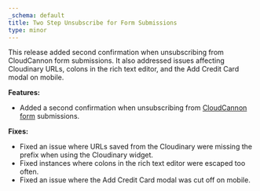 ```yaml
---
_schema: default
title: Two Step Unsubscribe for Form Submissions
type: minor
---
```

This release added second confirmation when unsubscribing from CloudCannon form submissions. It also addressed issues affecting Cloudinary URLs, colons in the rich text editor, and the Add Credit Card modal on mobile.

**Features:**

* Added a second confirmation when unsubscribing from <a target="_blank" rel="noopener" href="https://cloudcannon.com/documentation/articles/integrating-your-forms-with-email/">CloudCannon form</a> submissions.

**Fixes:**

* Fixed an issue where URLs saved from the Cloudinary were missing the prefix when using the Cloudinary widget.
* Fixed instances where colons in the rich text editor were escaped too often.
* Fixed an issue where the Add Credit Card modal was cut off on mobile.